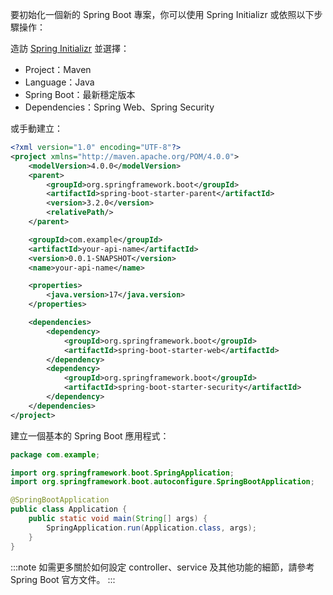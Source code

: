 要初始化一個新的 Spring Boot 專案，你可以使用 Spring Initializr 或依照以下步驟操作：

造訪 [Spring Initializr](https://start.spring.io/) 並選擇：

- Project：Maven
- Language：Java
- Spring Boot：最新穩定版本
- Dependencies：Spring Web、Spring Security

或手動建立：

```xml title="pom.xml"
<?xml version="1.0" encoding="UTF-8"?>
<project xmlns="http://maven.apache.org/POM/4.0.0">
    <modelVersion>4.0.0</modelVersion>
    <parent>
        <groupId>org.springframework.boot</groupId>
        <artifactId>spring-boot-starter-parent</artifactId>
        <version>3.2.0</version>
        <relativePath/>
    </parent>

    <groupId>com.example</groupId>
    <artifactId>your-api-name</artifactId>
    <version>0.0.1-SNAPSHOT</version>
    <name>your-api-name</name>

    <properties>
        <java.version>17</java.version>
    </properties>

    <dependencies>
        <dependency>
            <groupId>org.springframework.boot</groupId>
            <artifactId>spring-boot-starter-web</artifactId>
        </dependency>
        <dependency>
            <groupId>org.springframework.boot</groupId>
            <artifactId>spring-boot-starter-security</artifactId>
        </dependency>
    </dependencies>
</project>
```

建立一個基本的 Spring Boot 應用程式：

```java title="src/main/java/com/example/Application.java"
package com.example;

import org.springframework.boot.SpringApplication;
import org.springframework.boot.autoconfigure.SpringBootApplication;

@SpringBootApplication
public class Application {
    public static void main(String[] args) {
        SpringApplication.run(Application.class, args);
    }
}
```

:::note
如需更多關於如何設定 controller、service 及其他功能的細節，請參考 Spring Boot 官方文件。
:::
